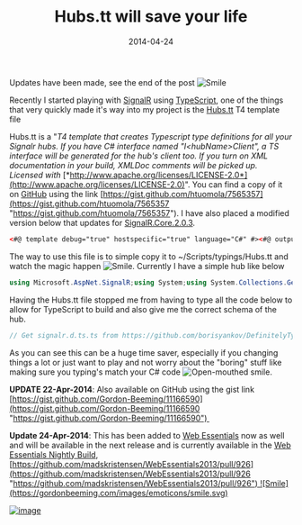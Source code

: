 ﻿---
title: 'Hubs.tt will save your life'
date: 2014-04-24
tags: ['SignalR', 'Visual Studio', 'TypeScript', 'GitHub Projects']
draft: false
summary: 'Updates have been made, see the end of the post'
---


Updates have been made, see the end of the post ![Smile](https://gordonbeeming.com/images/emoticons/smile.svg)
 
Recently I started playing with [SignalR](http://signalr.net/) using [TypeScript](http://www.typescriptlang.org/), one of the things that very quickly made it's way into my project is the [Hubs.tt](https://gordonbeeming.com/blog/post/hubstt-will-save-your-life) T4 template file
 
Hubs.tt is a "*T4 template that creates Typescript type definitions for all your Signalr hubs. If you have C# interface named "I&lt;hubName&gt;Client", a TS interface will be generated for the hub's client too. If you turn on XML documentation in your build, XMLDoc comments will be picked up. Licensed with* [*http://www.apache.org/licenses/LICENSE-2.0*](http://www.apache.org/licenses/LICENSE-2.0)". You can find a copy of it on [GitHub](http://github.com) using the link [https://gist.github.com/htuomola/7565357](https://gist.github.com/htuomola/7565357 "https://gist.github.com/htuomola/7565357"). I have also placed a modified version below that updates for [SignalR.Core.2.0.3](https://www.nuget.org/packages/Microsoft.AspNet.SignalR.Core/2.0.3).
 
```xml
<#@ template debug="true" hostspecific="true" language="C#" #><#@ output extension=".d.ts" #><# /* Update this line to match your version of SignalR */ #><#@ assembly name="$(SolutionDir)\packages\Microsoft.AspNet.SignalR.Core.2.0.3\lib\net45\Microsoft.AspNet.SignalR.Core.dll" #><# /* Load the current project's DLL to make sure the DefaultHubManager can find things */ #><#@ assembly name="$(TargetPath)" #><#@ assembly name="System.Core" #><#@ assembly name="System.Web" #><#@ assembly name="System.Xml, Version=4.0.0.0, Culture=neutral, PublicKeyToken=b77a5c561934e089" #><#@ assembly name="System.Xml.Linq, Version=4.0.0.0, Culture=neutral, PublicKeyToken=b77a5c561934e089" #><#@ import namespace="System.IO" #><#@ import namespace="System.Text.RegularExpressions" #><#@ import namespace="System.Threading.Tasks" #><#@ import namespace="Microsoft.AspNet.SignalR" #><#@ import namespace="Microsoft.AspNet.SignalR.Hubs" #><#@ import namespace="System.Linq" #><#@ import namespace="System.Reflection" #><#@ import namespace="System.Collections.Generic" #><#@ import namespace="System.Xml.Linq" #><#    var hubmanager = new DefaultHubManager(new DefaultDependencyResolver());#>// Get signalr.d.ts.ts from https://github.com/borisyankov/DefinitelyTyped (or delete the reference)/// <reference path="signalr/signalr.d.ts" />/// <reference path="jquery/jquery.d.ts" />////////////////////// available hubs ////////////////////////#region available hubsinterface SignalR {<#foreach (var hub in hubmanager.GetHubs()){#>    /**      * The hub implemented by <#=hub.HubType.FullName#>      */    <#= FirstCharLowered(hub.Name) #> : <#= hub.HubType.Name #>;<#}#>}//#endregion available hubs///////////////////////// Service Contracts ///////////////////////////#region service contracts<#foreach (var hub in hubmanager.GetHubs()){    var hubType = hub.HubType;    string clientContractName = hubType.Namespace + ".I" + hubType.Name + "Client";    var clientType = hubType.Assembly.GetType(clientContractName);#>//#region <#= hub.Name#> hubinterface <#= hubType.Name #> {        /**      * This property lets you send messages to the <#= hub.Name#> hub.      */    server : <#= hubType.Name #>Server;    /**      * The functions on this property should be replaced if you want to receive messages from the <#= hub.Name#> hub.      */    client : <#= clientType != null?(hubType.Name+"Client"):"any"#>;}<#/* Server type definition */#>interface <#= hubType.Name #>Server {<#    foreach (var method in hubmanager.GetHubMethods(hub.Name ))    {        var ps = method.Parameters.Select(x => x.Name+ " : "+GetTypeContractName(x.ParameterType));        var docs = GetXmlDocForMethod(hubType.GetMethod(method.Name));#>    /**       * Sends a "<#= FirstCharLowered(method.Name) #>" message to the <#= hub.Name#> hub.      * Contract Documentation: <#= docs.Summary #><#    foreach (var p in method.Parameters)    {#>      * @param <#=p.Name#> {<#=GetTypeContractName(p.ParameterType)#>} <#=docs.ParameterSummary(p.Name)#><#    }#>      * @return {JQueryPromise of <#= GetTypeContractName(method.ReturnType)#>}      */    <#= FirstCharLowered(method.Name) #>(<#=string.Join(", ", ps)#>) : JQueryPromise<<#= GetTypeContractName(method.ReturnType)#>>;<#    }#>}<#/* Client type definition */#><#     if (clientType != null)    {#>interface <#= hubType.Name #>Client{<#    foreach (var method in clientType.GetMethods())    {        var ps = method.GetParameters().Select(x => x.Name+ " : "+GetTypeContractName(x.ParameterType));        var docs = GetXmlDocForMethod(method);#>    /**      * Set this function with a "function(<#=string.Join(", ", ps)#>){}" to receive the "<#= FirstCharLowered(method.Name) #>" message from the <#= hub.Name#> hub.      * Contract Documentation: <#= docs.Summary #><#    foreach (var p in method.GetParameters())    {#>      * @param <#=p.Name#> {<#=GetTypeContractName(p.ParameterType)#>} <#=docs.ParameterSummary(p.Name)#><#    }#>      * @return {void}      */    <#= FirstCharLowered(method.Name) #> : (<#=string.Join(", ", ps)#>) => void;<#    }#>}<#    }#>//#endregion <#= hub.Name#> hub<#}#>//#endregion service contracts////////////////////// Data Contracts ////////////////////////#region data contracts<#while(viewTypes.Count!=0){    var type = viewTypes.Pop();#>/**  * Data contract for <#= type.FullName#>  */interface <#= GenericSpecificName(type) #> {<#    foreach (var property in type.GetProperties(BindingFlags.Instance|BindingFlags.Public|BindingFlags.DeclaredOnly))    {#>    <#= property.Name#> : <#= GetTypeContractName(property.PropertyType)#>;<#    }#>}<#}#>//#endregion data contracts<#+    private Stack<Type> viewTypes = new Stack<Type>();    private HashSet<Type> doneTypes = new HashSet<Type>();    private string GetTypeContractName(Type type)    {        if (type == typeof (Task))        {            return "void /*task*/";        }        if (type.IsArray)        {            return GetTypeContractName(type.GetElementType())+"[]";        }        if (type.IsGenericType && typeof(Task<>).IsAssignableFrom(type.GetGenericTypeDefinition()))        {            return GetTypeContractName(type.GetGenericArguments()[0]);        }        if (type.IsGenericType && typeof(Nullable<>).IsAssignableFrom(type.GetGenericTypeDefinition()))        {            return GetTypeContractName(type.GetGenericArguments()[0]);        }        if (type.IsGenericType && typeof(List<>).IsAssignableFrom(type.GetGenericTypeDefinition()))        {            return GetTypeContractName(type.GetGenericArguments()[0])+"[]";        }            switch (type.Name.ToLowerInvariant())        {            case "datetime":                return "string";            case "int16":            case "int32":            case "int64":            case "single":            case "double":                return "number";            case "boolean":                return "bool";            case "void":            case "string":                return type.Name.ToLowerInvariant();        }        if (!doneTypes.Contains(type))        {            doneTypes.Add(type);            viewTypes.Push(type);        }        return GenericSpecificName(type);    }    private string GenericSpecificName(Type type)    {        //todo: update for Typescript's generic syntax once invented        string name = type.Name;        int index = name.IndexOf('`');        name = index == -1 ? name : name.Substring(0, index);        if (type.IsGenericType)        {            name += "Of"+string.Join("And", type.GenericTypeArguments.Select(GenericSpecificName));        }        return name;    }    private string FirstCharLowered(string s)    {        return Regex.Replace(s, "^.", x => x.Value.ToLowerInvariant());    }    Dictionary<Assembly, XDocument> xmlDocs = new Dictionary<Assembly, XDocument>();     private XDocument XmlDocForAssembly(Assembly a)    {        XDocument value;        if (!xmlDocs.TryGetValue(a, out value))        {            var path = new Uri(a.CodeBase.Replace(".dll", ".xml")).LocalPath;            xmlDocs[a] = value = File.Exists(path) ? XDocument.Load(path) : null;        }        return value;    }    private MethodDocs GetXmlDocForMethod(MethodInfo method)    {        var xmlDocForHub = XmlDocForAssembly(method.DeclaringType.Assembly);        if (xmlDocForHub == null)        {            return new MethodDocs();        }        var methodName = string.Format("M:{0}.{1}({2})", method.DeclaringType.FullName, method.Name, string.Join(",", method.GetParameters().Select(x => x.ParameterType.FullName)));        var xElement = xmlDocForHub.Descendants("member").SingleOrDefault(x => (string) x.Attribute("name") == methodName);        return xElement==null?new MethodDocs():new MethodDocs(xElement);    }    private class MethodDocs    {        public MethodDocs()        {            Summary = "---";            Parameters = new Dictionary<string, string>();        }        public MethodDocs(XElement xElement)        {            Summary = ((string) xElement.Element("summary") ?? "").Trim();            Parameters = xElement.Elements("param").ToDictionary(x => (string) x.Attribute("name"), x=>x.Value);        }        public string Summary { get; set; }        public Dictionary<string, string> Parameters { get; set; }            public string ParameterSummary(string name)        {            if (Parameters.ContainsKey(name))            {                return Parameters[name];            }            return "";        }    }#>
```

The way to use this file is to simple copy it to ~/Scripts/typings/Hubs.tt and watch the magic happen ![Smile](https://gordonbeeming.com/images/emoticons/smile.svg). Currently I have a simple hub like below

```csharp
using Microsoft.AspNet.SignalR;using System;using System.Collections.Generic;using System.Linq;namespace SignalR_TypeScript_BasicChat.hubs{    public class ChatHub : Hub    {        private static List<ConnectedClients> connections = new List<ConnectedClients>();        public void Connect(string displayName)        {            if (!connections.Exists(o => o.ConnectionId == Context.ConnectionId))            {                connections.Add(new ConnectedClients { ConnectionId = Context.ConnectionId, DisplayName = string.IsNullOrEmpty(displayName) ? Context.ConnectionId : displayName });            }            if (!string.IsNullOrEmpty(displayName))            {                connections.First(o => o.ConnectionId == Context.ConnectionId).DisplayName = displayName;            }            connections.First(o => o.ConnectionId == Context.ConnectionId).LastPingTime = DateTime.Now;        }        public void Disconnect()        {            if (connections.Exists(o => o.ConnectionId == Context.ConnectionId))            {                connections.Remove(connections.First(o => o.ConnectionId == Context.ConnectionId));            }        }        public ConnectedClients[] GetConnectedClients()        {            Connect(null);            return connections.Where(o => DateTime.Now.Subtract(o.LastPingTime).TotalSeconds < 15 && o.ConnectionId != Context.ConnectionId).ToArray();        }        public void SendAll(ChatMessage message)        {            Connect(message.Name);            // Call the addNewMessageToPage method to update clients.            Clients.All.addNewMessageToPage(message);        }        public void SendTo(ChatMessage message)        {            if (string.IsNullOrEmpty(message.ConnectionId) || message.ConnectionId == "everyone" || message.ConnectionId == "null")            {                SendAll(message);            }            else            {                Connect(message.Name);                // Call the addNewMessageToPage method to update clients.                Clients.Caller.addNewMessageToPage(message);                Clients.Client(message.ConnectionId).addNewMessageToPage(message);            }        }    }    public class ConnectedClients    {        public string ConnectionId { get; internal set; }        public string DisplayName { get; internal set; }        public DateTime LastPingTime { get; internal set; }    }    public interface IChatHubClient    {        void addNewMessageToPage(ChatMessage msg);    }    public class ChatMessage    {        public string Name { get; set; }        public string Message { get; set; }        public string ConnectionId { get; set; }    }}
```

Having the Hubs.tt file stopped me from having to type all the code below to allow for TypeScript to build and also give me the correct schema of the hub.

```csharp
// Get signalr.d.ts.ts from https://github.com/borisyankov/DefinitelyTyped (or delete the reference)/// <reference path="signalr/signalr.d.ts" />/// <reference path="jquery/jquery.d.ts" />////////////////////// available hubs ////////////////////////#region available hubsinterface SignalR {    /**      * The hub implemented by SignalR_TypeScript_BasicChat.hubs.ChatHub      */    chatHub : ChatHub;}//#endregion available hubs///////////////////////// Service Contracts ///////////////////////////#region service contracts//#region ChatHub hubinterface ChatHub {        /**      * This property lets you send messages to the ChatHub hub.      */    server : ChatHubServer;    /**      * The functions on this property should be replaced if you want to receive messages from the ChatHub hub.      */    client : ChatHubClient;}interface ChatHubServer {    /**       * Sends a "connect" message to the ChatHub hub.      * Contract Documentation: ---      * @param displayName {string}       * @return {JQueryPromise of void}      */    connect(displayName : string) : JQueryPromise<void>;    /**       * Sends a "disconnect" message to the ChatHub hub.      * Contract Documentation: ---      * @return {JQueryPromise of void}      */    disconnect() : JQueryPromise<void>;    /**       * Sends a "getConnectedClients" message to the ChatHub hub.      * Contract Documentation: ---      * @return {JQueryPromise of ConnectedClients[]}      */    getConnectedClients() : JQueryPromise<ConnectedClients[]>;    /**       * Sends a "sendAll" message to the ChatHub hub.      * Contract Documentation: ---      * @param message {ChatMessage}       * @return {JQueryPromise of void}      */    sendAll(message : ChatMessage) : JQueryPromise<void>;    /**       * Sends a "sendTo" message to the ChatHub hub.      * Contract Documentation: ---      * @param message {ChatMessage}       * @return {JQueryPromise of void}      */    sendTo(message : ChatMessage) : JQueryPromise<void>;}interface ChatHubClient{    /**      * Set this function with a "function(msg : ChatMessage){}" to receive the "addNewMessageToPage" message from the ChatHub hub.      * Contract Documentation: ---      * @param msg {ChatMessage}       * @return {void}      */    addNewMessageToPage : (msg : ChatMessage) => void;}//#endregion ChatHub hub//#endregion service contracts////////////////////// Data Contracts ////////////////////////#region data contracts/**  * Data contract for SignalR_TypeScript_BasicChat.hubs.ChatMessage  */interface ChatMessage {    Name : string;    Message : string;    ConnectionId : string;}/**  * Data contract for SignalR_TypeScript_BasicChat.hubs.ConnectedClients  */interface ConnectedClients {    ConnectionId : string;    DisplayName : string;    LastPingTime : string;}//#endregion data contracts
```

As you can see this can be a huge time saver, especially if you changing things a lot or just want to play and not worry about the "boring" stuff like making sure you typing's match your C# code ![Open-mouthed smile](https://gordonbeeming.com/images/emoticons/open-mouthed-smile.svg).

**UPDATE 22-Apr-2014**: Also available on GitHub using the gist link [https://gist.github.com/Gordon-Beeming/11166590](https://gist.github.com/Gordon-Beeming/11166590 "https://gist.github.com/Gordon-Beeming/11166590") 

**Update 24-Apr-2014**: This has been added to [Web Essentials](http://vswebessentials.com/) now as well and will be available in the next release and is currently available in the [Web Essentials Nightly Build](http://vswebessentials.com/download#nightly), [https://github.com/madskristensen/WebEssentials2013/pull/926](https://github.com/madskristensen/WebEssentials2013/pull/926 "https://github.com/madskristensen/WebEssentials2013/pull/926") ![Smile](https://gordonbeeming.com/images/emoticons/smile.svg)

[![image](https://gordonbeeming.com/blog/binaries/stream/image-jpg/image/1000/0/f3781414848471acf26be7fed77163177948dcb1/4de78efc-a74d-4739-8b11-64d2c88b46e3.png "image")](https://gordonbeeming.com/blog/binaries/stream/image-jpg/image/1000/0/e66390bd0297f435989e516cae56dc18c5904c73/c27c5df1-9876-4c9e-b3af-d8b54c075105.png)

